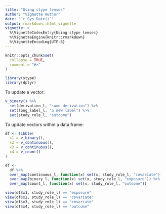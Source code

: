 ```yaml
---
title: "Using stype lenses"
author: "Vignette Author"
date: "`r Sys.Date()`"
output: rmarkdown::html_vignette
vignette: >
  %\VignetteIndexEntry{Using stype lenses}
  %\VignetteEngine{knitr::rmarkdown}
  %\VignetteEncoding{UTF-8}
---
```


```r
knitr::opts_chunk$set(
  collapse = TRUE,
  comment = "#>"
)
```

```r
library(stype)
library(dplyr)
```

To update a vector: 
```r
v_binary() %>%
  set(derivation_l, "some derivation") %>% 
  set(long_label_l, "a new label") %>% 
  set(study_role_l, "outcome")
```

To update vectors within a data.frame:

```r
df <- tibble(
  x1 = v_binary(),
  x2 = v_continuous(),
  x3 = v_continuous(),
  x4 = v_count()
)

df <- 
  df %>%
  over_map(continuous_l, function(x) set(x, study_role_l, "covariate")) %>%
  over_map(binary_l, function(x) set(x, study_role_l, "exposure")) %>%
  over_map(count_l, function(x) set(x, study_role_l, "outcome"))

view(df$x1, study_role_l) == "exposure"
view(df$x2, study_role_l) == "covariate"
view(df$x3, study_role_l) == "covariate"
view(df$x4, study_role_l) == "outcome"

```
